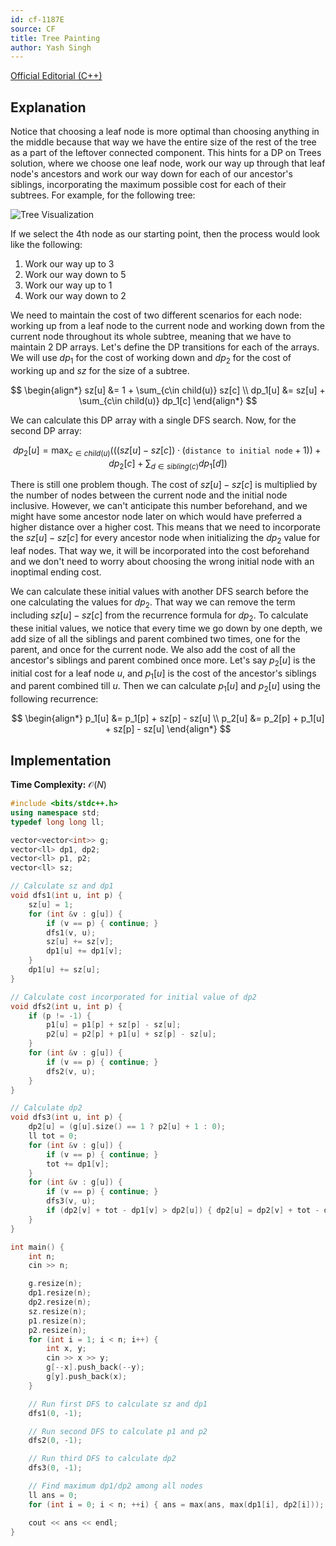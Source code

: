 ```yaml
---
id: cf-1187E
source: CF
title: Tree Painting
author: Yash Singh
---
```


[Official Editorial (C++)](https://codeforces.com/blog/entry/68111)

## Explanation

Notice that choosing a leaf node is more optimal than
choosing anything in the middle because that way we have the entire size of the
rest of the tree as a part of the leftover connected component. This hints for a
DP on Trees solution, where we choose one leaf node, work our way up through
that leaf node's ancestors and work our way down for each of our ancestor's
siblings, incorporating the maximum possible cost for each of their subtrees.
For example, for the following tree:

![Tree Visualization](cf-1187E/tree.png)

If we select the 4th node as our starting point, then the process would look
like the following:

1. Work our way up to 3
2. Work our way down to 5
3. Work our way up to 1
4. Work our way down to 2

We need to maintain the cost of two different scenarios for each node: working
up from a leaf node to the current node and working down from the current node
throughout its whole subtree, meaning that we have to maintain 2 DP arrays.
Let's define the DP transitions for each of the arrays. We will use $dp_1$ for
the cost of working down and $dp_2$ for the cost of working up and $sz$ for the
size of a subtree.

$$
\begin{align*}
sz[u] &= 1 + \sum_{c\in child(u)} sz[c] \\
dp_1[u] &= sz[u] + \sum_{c\in child(u)} dp_1[c]
\end{align*}
$$

We can calculate this DP array with a single DFS search. Now, for the second DP
array:

$$
dp_2[u] = \max_{c\in child(u)} (((sz[u] - sz[c])\cdot (\texttt{distance to initial node}+1)) + dp_2[c] + \sum_{d\in sibling(c)}dp_1[d])
$$

There is still one problem though. The cost of $sz[u] - sz[c]$ is multiplied by
the number of nodes between the current node and the initial node inclusive.
However, we can't anticipate this number beforehand, and we might have some
ancestor node later on which would have preferred a higher distance over a higher
cost. This means that we need to incorporate the $sz[u] - sz[c]$ for every
ancestor node when initializing the $dp_2$ value for leaf nodes. That way we, it
will be incorporated into the cost beforehand and we don't need to worry about
choosing the wrong initial node with an inoptimal ending cost.

We can calculate these initial values with another DFS search before the one
calculating the values for $dp_2$. That way we can remove the term including
$sz[u] - sz[c]$ from the recurrence formula for $dp_2$. To calculate these
initial values, we notice that every time we go down by one depth, we add size
of all the siblings and parent combined two times, one for the parent, and once
for the current node. We also add the cost of all the ancestor's siblings and
parent combined once more. Let's say $p_2[u]$ is the initial cost for a leaf
node $u$, and $p_1[u]$ is the cost of the ancestor's siblings and parent
combined till $u$. Then we can calculate $p_1[u]$ and $p_2[u]$ using the
following recurrence:

$$
\begin{align*}
p_1[u] &= p_1[p] + sz[p] - sz[u] \\
p_2[u] &= p_2[p] + p_1[u] + sz[p] - sz[u]
\end{align*}
$$

## Implementation

**Time Complexity:** $\mathcal{O}(N)$

<LanguageSection>

<CPPSection>

```cpp
#include <bits/stdc++.h>
using namespace std;
typedef long long ll;

vector<vector<int>> g;
vector<ll> dp1, dp2;
vector<ll> p1, p2;
vector<ll> sz;

// Calculate sz and dp1
void dfs1(int u, int p) {
	sz[u] = 1;
	for (int &v : g[u]) {
		if (v == p) { continue; }
		dfs1(v, u);
		sz[u] += sz[v];
		dp1[u] += dp1[v];
	}
	dp1[u] += sz[u];
}

// Calculate cost incorporated for initial value of dp2
void dfs2(int u, int p) {
	if (p != -1) {
		p1[u] = p1[p] + sz[p] - sz[u];
		p2[u] = p2[p] + p1[u] + sz[p] - sz[u];
	}
	for (int &v : g[u]) {
		if (v == p) { continue; }
		dfs2(v, u);
	}
}

// Calculate dp2
void dfs3(int u, int p) {
	dp2[u] = (g[u].size() == 1 ? p2[u] + 1 : 0);
	ll tot = 0;
	for (int &v : g[u]) {
		if (v == p) { continue; }
		tot += dp1[v];
	}
	for (int &v : g[u]) {
		if (v == p) { continue; }
		dfs3(v, u);
		if (dp2[v] + tot - dp1[v] > dp2[u]) { dp2[u] = dp2[v] + tot - dp1[v]; }
	}
}

int main() {
	int n;
	cin >> n;

	g.resize(n);
	dp1.resize(n);
	dp2.resize(n);
	sz.resize(n);
	p1.resize(n);
	p2.resize(n);
	for (int i = 1; i < n; i++) {
		int x, y;
		cin >> x >> y;
		g[--x].push_back(--y);
		g[y].push_back(x);
	}

	// Run first DFS to calculate sz and dp1
	dfs1(0, -1);

	// Run second DFS to calculate p1 and p2
	dfs2(0, -1);

	// Run third DFS to calculate dp2
	dfs3(0, -1);

	// Find maximum dp1/dp2 among all nodes
	ll ans = 0;
	for (int i = 0; i < n; ++i) { ans = max(ans, max(dp1[i], dp2[i])); }

	cout << ans << endl;
}
```

</CPPSection>

</LanguageSection>
